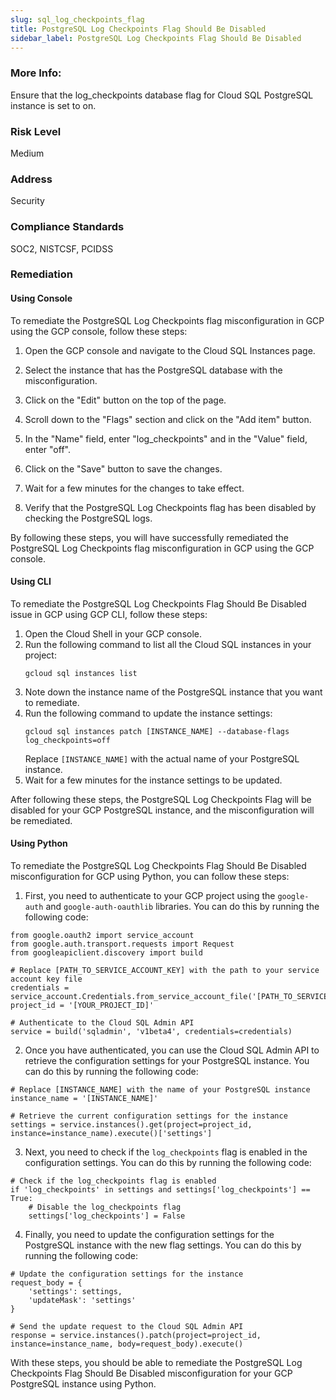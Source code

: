 ```yaml
---
slug: sql_log_checkpoints_flag
title: PostgreSQL Log Checkpoints Flag Should Be Disabled
sidebar_label: PostgreSQL Log Checkpoints Flag Should Be Disabled
---
```


### More Info:

Ensure that the log_checkpoints database flag for Cloud SQL PostgreSQL instance is set to on.

### Risk Level

Medium

### Address

Security

### Compliance Standards

SOC2, NISTCSF, PCIDSS
### Remediation

#### Using Console

To remediate the PostgreSQL Log Checkpoints flag misconfiguration in GCP using the GCP console, follow these steps:

1. Open the GCP console and navigate to the Cloud SQL Instances page.

2. Select the instance that has the PostgreSQL database with the misconfiguration.

3. Click on the "Edit" button on the top of the page.

4. Scroll down to the "Flags" section and click on the "Add item" button.

5. In the "Name" field, enter "log_checkpoints" and in the "Value" field, enter "off".

6. Click on the "Save" button to save the changes.

7. Wait for a few minutes for the changes to take effect.

8. Verify that the PostgreSQL Log Checkpoints flag has been disabled by checking the PostgreSQL logs.

By following these steps, you will have successfully remediated the PostgreSQL Log Checkpoints flag misconfiguration in GCP using the GCP console.

#### Using CLI

To remediate the PostgreSQL Log Checkpoints Flag Should Be Disabled issue in GCP using GCP CLI, follow these steps:

1. Open the Cloud Shell in your GCP console.
2. Run the following command to list all the Cloud SQL instances in your project:
   ```
   gcloud sql instances list
   ```
3. Note down the instance name of the PostgreSQL instance that you want to remediate.
4. Run the following command to update the instance settings:
   ```
   gcloud sql instances patch [INSTANCE_NAME] --database-flags log_checkpoints=off
   ```
   Replace `[INSTANCE_NAME]` with the actual name of your PostgreSQL instance.
5. Wait for a few minutes for the instance settings to be updated.

After following these steps, the PostgreSQL Log Checkpoints Flag will be disabled for your GCP PostgreSQL instance, and the misconfiguration will be remediated.

#### Using Python

To remediate the PostgreSQL Log Checkpoints Flag Should Be Disabled misconfiguration for GCP using Python, you can follow these steps:

1. First, you need to authenticate to your GCP project using the `google-auth` and `google-auth-oauthlib` libraries. You can do this by running the following code:

```
from google.oauth2 import service_account
from google.auth.transport.requests import Request
from googleapiclient.discovery import build

# Replace [PATH_TO_SERVICE_ACCOUNT_KEY] with the path to your service account key file
credentials = service_account.Credentials.from_service_account_file('[PATH_TO_SERVICE_ACCOUNT_KEY]')
project_id = '[YOUR_PROJECT_ID]'

# Authenticate to the Cloud SQL Admin API
service = build('sqladmin', 'v1beta4', credentials=credentials)
```

2. Once you have authenticated, you can use the Cloud SQL Admin API to retrieve the configuration settings for your PostgreSQL instance. You can do this by running the following code:

```
# Replace [INSTANCE_NAME] with the name of your PostgreSQL instance
instance_name = '[INSTANCE_NAME]'

# Retrieve the current configuration settings for the instance
settings = service.instances().get(project=project_id, instance=instance_name).execute()['settings']
```

3. Next, you need to check if the `log_checkpoints` flag is enabled in the configuration settings. You can do this by running the following code:

```
# Check if the log_checkpoints flag is enabled
if 'log_checkpoints' in settings and settings['log_checkpoints'] == True:
    # Disable the log_checkpoints flag
    settings['log_checkpoints'] = False
```

4. Finally, you need to update the configuration settings for the PostgreSQL instance with the new flag settings. You can do this by running the following code:

```
# Update the configuration settings for the instance
request_body = {
    'settings': settings,
    'updateMask': 'settings'
}

# Send the update request to the Cloud SQL Admin API
response = service.instances().patch(project=project_id, instance=instance_name, body=request_body).execute()
```

With these steps, you should be able to remediate the PostgreSQL Log Checkpoints Flag Should Be Disabled misconfiguration for your GCP PostgreSQL instance using Python.




